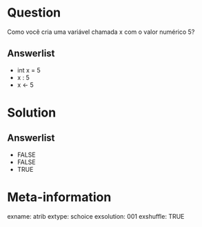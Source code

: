 
Question
========

Como você cria uma variável chamada x com o valor numérico 5?


Answerlist
----------
* int x = 5 
* x : 5
* x <- 5



Solution
================




Answerlist
----------
* FALSE
* FALSE
* TRUE


Meta-information
================
exname: atrib
extype: schoice
exsolution: 001 
exshuffle: TRUE

